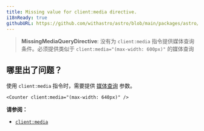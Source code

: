 ```yaml
---
title: Missing value for client:media directive.
i18nReady: true
githubURL: https://github.com/withastro/astro/blob/main/packages/astro/src/core/errors/errors-data.ts
---
```


<DontEditWarning />


> **MissingMediaQueryDirective**: 没有为 `client:media` 指令提供媒体查询条件。必须提供类似于 `client:media="(max-width: 600px)"` 的媒体查询

## 哪里出了问题？
使用 `client:media` 指令时，需要提供 [媒体查询](https://developer.mozilla.org/zh-CN/docs/Web/CSS/Media_Queries/Using_media_queries) 参数。

```astro
<Counter client:media="(max-width: 640px)" />
```

**请参阅：**
-  [`client:media`](/zh-cn/reference/directives-reference/#clientmedia)
